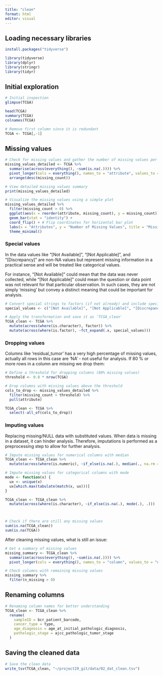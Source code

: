 ```yaml
---
title: "clean"
format: html
editor: visual
---
```


## Loading necessary libraries

```r
install.packages("tidyverse")
```

```r
library(tidyverse)
library(dplyr)
library(stringr)
library(tidyr)
```

## Initial exploration

```r
# Initial inspection
glimpse(TCGA)
```

```r
head(TCGA)
summary(TCGA)
colnames(TCGA)
```

```r
# Remove first column since it is redundant
TCGA <- TCGA[,-1]
```

## Missing values

```r
# Check for missing values and gather the number of missing values per column
missing_values_detailed <- TCGA %>%
  summarise(across(everything(), ~sum(is.na(.)))) %>%
  pivot_longer(cols = everything(), names_to = "attribute", values_to = "missing_count") %>%
  arrange(desc(missing_count))

# View detailed missing values summary
print(missing_values_detailed)
```

```r
# Visualize the missing values using a simple plot
missing_values_detailed %>%
  filter(missing_count > 0) %>%
  ggplot(aes(x = reorder(attribute, missing_count), y = missing_count)) +
  geom_bar(stat = "identity") +
  coord_flip() + # Flip coordinates for horizontal bar plot
  labs(x = "Attributes", y = "Number of Missing Values", title = "Missing Values per Attribute") +
  theme_minimal()
```

### Special values

In the data values like "\[Not Available\]", "\[Not Applicable\]", and "\[Discrepancy\]" are non-NA values but represent missing information in a practical sense and will be treated like categorical values.

For instance, "\[Not Available\]" could mean that the data was never collected, while "\[Not Applicable\]" could mean the question or data point was not relevant for that particular observation. In such cases, they are not simply 'missing' but convey a distinct meaning that could be important for analysis.

```r
# Convert special strings to factors (if not already) and include special values as levels
special_values <- c("[Not Available]", "[Not Applicable]", "[Discrepancy]", "[Not Evaluated]", "[Unknown]")

# Apply the transformation and save it as 'TCGA_clean'
TCGA_clean <- TCGA %>%
  mutate(across(where(is.character), factor)) %>%
  mutate(across(where(is.factor), ~fct_expand(.x, special_values)))

```

### Dropping values

Columns like 'residual_tumor' has a very high percentage of missing values, actually all rows in this case are 'NA' - not useful for analysis. If 80 % or more rows in a column are missing we drop them:

```r
# Define a threshold for dropping columns (80% missing values)
threshold <- 0.8 * nrow(TCGA)

# Drop columns with missing values above the threshold
cols_to_drop <- missing_values_detailed %>%
  filter(missing_count > threshold) %>%
  pull(attribute)

TCGA_clean <- TCGA %>%
  select(-all_of(cols_to_drop))
```

### Imputing values

Replacing missing/NULL data with substituted values. When data is missing in a dataset, it can hinder analysis. Therefore, imputations is performed as a preprocessing step to allow for further analysis.

```r
# Impute missing values for numerical columns with median
TCGA_clean <- TCGA_clean %>%
  mutate(across(where(is.numeric), ~if_else(is.na(.), median(., na.rm = TRUE), .)))

# Impute missing values for categorical columns with mode
mode <- function(x) {
  ux <- unique(x)
  ux[which.max(tabulate(match(x, ux)))]
}

TCGA_clean <- TCGA_clean %>%
  mutate(across(where(is.character), ~if_else(is.na(.), mode(.), .)))



# Check if there are still any missing values
sum(is.na(TCGA_clean))
sum(is.na(TCGA))
```

After cleaning missing values, what is still an issue:

```r
# Get a summary of missing values
missing_summary <- TCGA_clean %>%
  summarise(across(everything(), ~sum(is.na(.)))) %>%
  pivot_longer(cols = everything(), names_to = "column", values_to = "n_missing")

# Check columns with remaining missing values
missing_summary %>%
  filter(n_missing > 0)

```

## Renaming columns

```r
# Renaming column names for better understanding
TCGA_clean <- TCGA_clean %>%
  rename(
    sampleID = bcr_patient_barcode,
    cancer_type = type,
    age_diagnosis = age_at_initial_pathologic_diagnosis,
    pathologic_stage = ajcc_pathologic_tumor_stage
  )
```

## Saving the cleaned data

```r
# Save the clean data
write_tsv(TCGA_clean, "~/project29_git/data/02_dat_clean.tsv")
```
